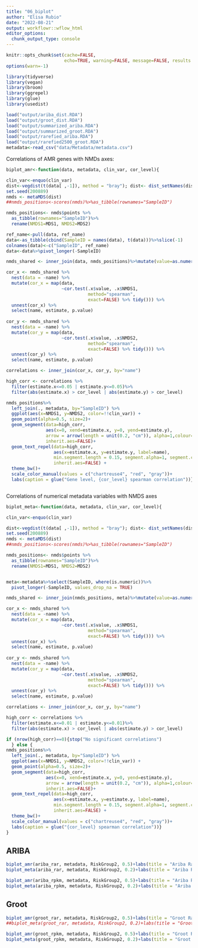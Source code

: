 ```yaml
---
title: "06_biplot"
author: "Elisa Rubio"
date: "2022-08-21"
output: workflowr::wflow_html
editor_options:
  chunk_output_type: console
---
```



```r
knitr::opts_chunk$set(cache=FALSE,
                      echo=TRUE, warning=FALSE, message=FALSE, results ='markup')
options(warn=-1)
```

```r
library(tidyverse)
library(vegan)
library(broom)
library(ggrepel)
library(glue)
library(usedist)
```

```r
load("output/ariba_dist.RDA")
load("output/groot_dist.RDA")
load("output/summarized_ariba.RDA")
load("output/summarized_groot.RDA")
load("output/rarefied_ariba.RDA")
load("output/rarefied2500_groot.RDA")
metadata<-read_csv("data/Metadata/metadata.csv")
```

Correlations of AMR genes with NMDs axes: 

```r
biplot_amr<-function(data, metadata, clin_var, cor_level){

clin_var<-enquo(clin_var)  
dist<-vegdist(t(data[ ,-1]), method = "bray"); dist<- dist_setNames(dist, colnames(data)[-1])
set.seed(200889)
nmds <- metaMDS(dist)
##nmds_positions<-scores(nmds)%>%as_tibble(rownames="SampleID")

nmds_positions<- nmds$points %>%
  as_tibble(rownames="SampleID")%>%
  rename(NMDS1=MDS1, NMDS2=MDS2)

ref_name<-pull(data, ref_name)
data<-as_tibble(cbind(SampleID = names(data), t(data)))%>%slice(-1) 
colnames(data)<-c("SampleID", ref_name)
data<-data%>%pivot_longer(-SampleID)

nmds_shared <- inner_join(data, nmds_positions)%>%mutate(value=as.numeric(value))

cor_x <- nmds_shared %>%
  nest(data = -name) %>%
  mutate(cor_x = map(data,
                     ~cor.test(.x$value, .x$NMDS1,
                               method="spearman",
                               exact=FALSE) %>% tidy())) %>%
  unnest(cor_x) %>%
  select(name, estimate, p.value)
  
cor_y <- nmds_shared %>%
  nest(data = -name) %>%
  mutate(cor_y = map(data,
                     ~cor.test(.x$value, .x$NMDS2,
                               method="spearman",
                               exact=FALSE) %>% tidy())) %>%
  unnest(cor_y) %>%
  select(name, estimate, p.value)

correlations <- inner_join(cor_x, cor_y, by="name")

high_corr <- correlations %>%
  filter(estimate.x<=0.05 | estimate.y<=0.05)%>%
  filter(abs(estimate.x) > cor_level | abs(estimate.y) > cor_level) 

nmds_positions%>%
  left_join(., metadata, by="SampleID") %>%
  ggplot(aes(x=NMDS1, y=NMDS2, color=!!clin_var)) +
  geom_point(alpha=0.5, size=2)+
  geom_segment(data=high_corr,
               aes(x=0, xend=estimate.x, y=0, yend=estimate.y), 
               arrow = arrow(length = unit(0.2, "cm")), alpha=1,colour="gray",
               inherit.aes=FALSE)+
  geom_text_repel(data=high_corr,
                  aes(x=estimate.x, y=estimate.y, label=name),
                  min.segment.length = 0.15, segment.alpha=1, segment.color="gray",
                  inherit.aes=FALSE) +
  theme_bw()+
  scale_color_manual(values = c("chartreuse4", "red", "gray"))+
  labs(caption = glue("Gene level, {cor_level} spearman correlation"))}



```


Correlations of numerical metadata variables with NMDS axes

```r

biplot_meta<-function(data, metadata, clin_var, cor_level){

clin_var<-enquo(clin_var)  

dist<-vegdist(t(data[ ,-1]), method = "bray"); dist<- dist_setNames(dist, colnames(data)[-1])
set.seed(200889)
nmds <- metaMDS(dist)
##nmds_positions<-scores(nmds)%>%as_tibble(rownames="SampleID")

nmds_positions<- nmds$points %>%
  as_tibble(rownames="SampleID")%>%
  rename(NMDS1=MDS1, NMDS2=MDS2)


meta<-metadata%>%select(SampleID, where(is.numeric))%>%
  pivot_longer(-SampleID, values_drop_na = TRUE)

nmds_shared <- inner_join(nmds_positions, meta)%>%mutate(value=as.numeric(value))

cor_x <- nmds_shared %>%
  nest(data = -name) %>%
  mutate(cor_x = map(data,
                     ~cor.test(.x$value, .x$NMDS1,
                               method="spearman",
                               exact=FALSE) %>% tidy())) %>%
  unnest(cor_x) %>%
  select(name, estimate, p.value)
  
cor_y <- nmds_shared %>%
  nest(data = -name) %>%
  mutate(cor_y = map(data,
                     ~cor.test(.x$value, .x$NMDS2,
                               method="spearman",
                               exact=FALSE) %>% tidy())) %>%
  unnest(cor_y) %>%
  select(name, estimate, p.value)

correlations <- inner_join(cor_x, cor_y, by="name")

high_corr <- correlations %>%
  filter(estimate.x<=0.01 | estimate.y<=0.01)%>%
  filter(abs(estimate.x) > cor_level | abs(estimate.y) > cor_level) 

if (nrow(high_corr)==0){stop("No significant correlations")
  } else {
nmds_positions%>%
  left_join(., metadata, by="SampleID") %>%
  ggplot(aes(x=NMDS1, y=NMDS2, color=!!clin_var)) +
  geom_point(alpha=0.5, size=2)+
  geom_segment(data=high_corr,
               aes(x=0, xend=estimate.x, y=0, yend=estimate.y), 
               arrow = arrow(length = unit(0.2, "cm")), alpha=1,colour="gray",
               inherit.aes=FALSE)+
  geom_text_repel(data=high_corr,
                  aes(x=estimate.x, y=estimate.y, label=name),
                  min.segment.length = 0.15, segment.alpha=1, segment.color="gray",
                  inherit.aes=FALSE) +
  theme_bw()+
  scale_color_manual(values = c("chartreuse4", "red", "gray"))+
  labs(caption = glue("{cor_level} spearman correlation"))}
}

```

## ARIBA

```r
biplot_amr(ariba_rar, metadata, RiskGroup2, 0.5)+labs(title = "Ariba Rarefied counts")
biplot_meta(ariba_rar, metadata, RiskGroup2, 0.2)+labs(title = "Ariba Rarefied counts")
```

```r
biplot_amr(ariba_rpkm, metadata, RiskGroup2, 0.5)+labs(title = "Ariba RPKM")
biplot_meta(ariba_rpkm, metadata, RiskGroup2, 0.2)+labs(title = "Ariba RPKM")
```

## Groot

```r
biplot_amr(groot_rar, metadata, RiskGroup2, 0.5)+labs(title = "Groot Rarefied counts")
##biplot_meta(groot_rar, metadata, RiskGroup2, 0.2)+labs(title = "Groot Rarefied counts")
```

```r
biplot_amr(groot_rpkm, metadata, RiskGroup2, 0.5)+labs(title = "Groot RPKM")
biplot_meta(groot_rpkm, metadata, RiskGroup2, 0.2)+labs(title = "Groot RPKM")
```
